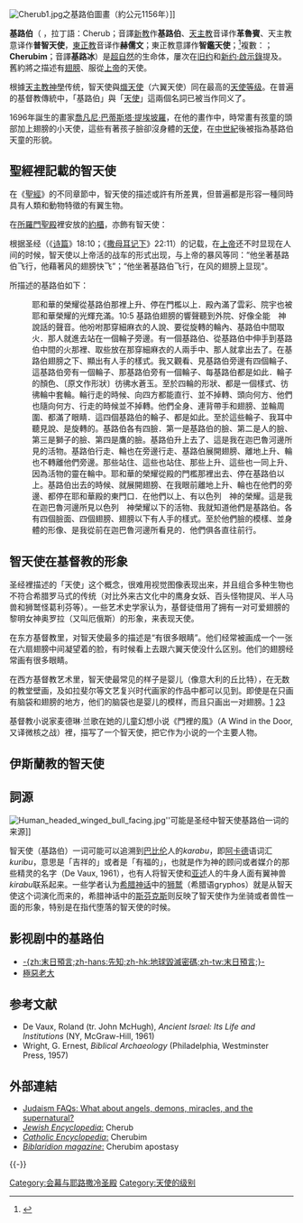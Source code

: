 [[File:Cherub1.jpg|thumbnail]]之基路伯圖畫（約公元1156年）]]

'''基路伯'''（{{lang-he|כרוב}} ''{{ipa|kərūv}}''，拉丁語：Cherub；音譯[[新教|新教]]作'''基路伯'''、[[天主教|天主教]]音译作'''革魯賓'''、天主教意译作'''普智天使'''，[[正教會|東正教]]音译作'''赫儒文'''；東正教意譯作'''智鑑天使'''；<ref>{{cite web |url=https://www.crkvenikalendar.com/datumcn-2015-11-21 |title=+++ 紀念天軍之統帥彌哈伊爾總領天使及其餘天軍神將 |author=<!--Staff writer(s); no by-line.--> |date=2015-11-21 |website=crkvenikalendar.com |access-date=2019-05-08 |archive-url=https://web.archive.org/web/20171212193343/https://www.crkvenikalendar.com/datumcn-2015-11-21 |archive-date=2017-12-12 |dead-url=yes }}</ref>複數：{{lang-he|כרובים}}；'''Cherubim'''；音譯'''基路冰'''）是[[超自然|超自然]]的生命体，屢次在[[旧约|旧约]]和[[启示录|新约·啟示錄]]提及。舊約將之描述有[[翅膀|翅膀]]、服從[[上帝|上帝]]的天使。

根據[[天主教神學|天主教神學]]传统，智天使與[[熾天使|熾天使]]（六翼天使）同在最高的[[天使等级|天使等级]]。在普遍的基督教傳統中，「基路伯」與「[[天使|天使]]」這兩個名詞已被当作同义了。

1696年誕生的畫家[[喬凡尼·巴蒂斯塔·提埃坡羅|喬凡尼·巴蒂斯塔·提埃坡羅]]，在他的畫作中，時常畫有孩童的頭部加上翅膀的小天使，這些有著孩子臉卻沒身體的[[天使|天使]]，在[[中世紀|中世紀]]後被指為基路伯天童的形貌。

== 聖經裡記載的智天使 ==
{{cquote2|於是把他趕出去了；又在[[伊甸園|伊甸園]]的東邊安設基路伯和四面轉動發火焰的劍，要把守生命樹的道路。|{{Bible|創世記|3|24}}}}

在《[[聖經|聖經]]》的不同章節中，智天使的描述或許有所差異，但普遍都是形容一種同時具有人類和動物特徵的有翼生物。

{{cquote2|你要用十幅幔子作帳幕．這些幔子要用撚的細麻、和藍色紫色朱紅色線製造．並用巧匠的手工繡上基路伯。|{{Bible|出埃及記|26|1}}}}

在[[所羅門聖殿|所羅門聖殿]]裡安放的[[約櫃|約櫃]]，亦飾有智天使：
{{cquote2|要用金子錘出兩個基路伯來、安在施恩座的兩頭。這頭作一個基路伯、那頭作一個基路伯、二基路伯要接連一塊、在施恩座的兩頭。二基路伯要高張翅膀、遮掩施恩座．基路伯要臉對臉、朝著施恩座。|{{Bible|出埃及記|25|18|20}}}}

根据圣经（《[[诗篇|诗篇]]》18:10；《[[撒母耳记下|撒母耳记下]]》22:11）的记载，在[[上帝|上帝]]还不时显现在人间的时候，智天使以上帝活的战车的形式出现，与上帝的暴风等同：“他坐著基路伯飞行，他藉著风的翅膀快飞”；“他坐著基路伯飞行，在风的翅膀上显现”。

{{Bible|以西結書|10|4|22}}所描述的基路伯如下：

:耶和華的榮耀從基路伯那裡上升、停在門檻以上．殿內滿了雲彩、院宇也被耶和華榮耀的光輝充滿。10:5 基路伯翅膀的響聲聽到外院、好像全能　神說話的聲音。他吩咐那穿細麻衣的人說、要從旋轉的輪內、基路伯中間取火．那人就進去站在一個輪子旁邊。有一個基路伯、從基路伯中伸手到基路伯中間的火那裡、取些放在那穿細麻衣的人兩手中、那人就拿出去了。在基路伯翅膀之下、顯出有人手的樣式。我又觀看、見基路伯旁邊有四個輪子、這基路伯旁有一個輪子、那基路伯旁有一個輪子、每基路伯都是如此．輪子的顏色、〔原文作形狀〕彷彿水蒼玉。至於四輪的形狀、都是一個樣式、彷彿輪中套輪。輪行走的時候、向四方都能直行、並不掉轉、頭向何方、他們也隨向何方、行走的時候並不掉轉。他們全身、連背帶手和翅膀、並輪周圍、都滿了眼睛．這四個基路伯的輪子、都是如此。至於這些輪子、我耳中聽見說、是旋轉的。基路伯各有四臉．第一是基路伯的臉、第二是人的臉、第三是獅子的臉、第四是鷹的臉。基路伯升上去了、這是我在迦巴魯河邊所見的活物。基路伯行走、輪也在旁邊行走、基路伯展開翅膀、離地上升、輪也不轉離他們旁邊。那些站住、這些也站住、那些上升、這些也一同上升、因為活物的靈在輪中。耶和華的榮耀從殿的門檻那裡出去、停在基路伯以上。基路伯出去的時候、就展開翅膀、在我眼前離地上升、輪也在他們的旁邊、都停在耶和華殿的東門口．在他們以上、有以色列　神的榮耀。這是我在迦巴魯河邊所見以色列　神榮耀以下的活物、我就知道他們是基路伯。各有四個臉面、四個翅膀、翅膀以下有人手的樣式。至於他們臉的模樣、並身體的形像、是我從前在迦巴魯河邊所看見的．他們俱各直往前行。

== 智天使在基督教的形象 ==
圣经裡描述的「天使」这个概念，很难用视觉图像表现出来，并且组合多种生物也不符合希腊罗马式的传统（对比外来古文化中的鹰身女妖、百头怪物提风、半人马兽和狮鹫怪葛利芬等）。一些艺术史学家认为，基督徒借用了拥有一对可爱翅膀的黎明女神奥罗拉（又叫厄俄斯）的形象，来表现天使。

在东方基督教里，对智天使最多的描述是“有很多眼睛”。他们经常被画成一个一张在六扇翅膀中间凝望着的脸，有时候看上去跟六翼天使没什么区别。他们的翅膀经常画有很多眼睛。

在西方基督教艺术里，智天使最常见的样子是婴儿（像意大利的丘比特），在无数的教堂壁画，及如拉斐尔等文艺复兴时代画家的作品中都可以见到。即使是在只画有脑袋和翅膀的地方，他们的脑袋也是婴儿的模样，而且只画出一对翅膀。[https://web.archive.org/web/20060506173551/http://www.misericordiamss.it/chiesa/dipinti.htm]
[https://web.archive.org/web/20060223162730/http://www.insecula.com/oeuvre/photo_ME0000033435.html][http://expositions.bnf.fr/renais/grand/006.htm] {{Wayback|url=http://expositions.bnf.fr/renais/grand/006.htm |date=20060614134859 }}

基督教小说家麦德琳·兰歌在她的儿童幻想小说《門裡的風》（A Wind in the Door, 又译微核之战）裡，描写了一个智天使，把它作为小说的一个主要人物。

== 伊斯蘭教的智天使 ==

== 詞源==
[[File:Human_headed_winged_bull_facing.jpg|thumb]]''可能是圣经中智天使基路伯一词的来源]]

智天使（基路伯）一词可能可以追溯到[[巴比伦|巴比伦]]人的''karabu''，即[[阿卡德|阿卡德]]语词汇''kuribu''，意思是「吉祥的」或者是「有福的」，也就是作为神的顾问或者媒介的那些精灵的名字（De Vaux, 1961），也有人将智天使和[[亚述|亚述]]人的牛身人面有翼神兽''kirabu''联系起来。一些学者认为[[希腊神话|希腊神话]]中的[[狮鹫|狮鹫]]（希腊语gryphos）就是从智天使这个词演化而来的，希腊神话中的[[斯芬克斯|斯芬克斯]]则反映了智天使作为坐骑或者兽性一面的形象，特别是在指代堕落的智天使的时候。

== 影视剧中的基路伯 ==
* [[末日預言|-{zh:末日預言;zh-hans:先知;zh-hk:地球毀滅密碼;zh-tw:末日預言;}-]]
*[[極惡老大|極惡老大]]

==参考文献 ==
<references />
* De Vaux, Roland (tr. John McHugh), ''Ancient Israel: Its Life and Institutions'' (NY, McGraw-Hill, 1961)
* Wright, G. Ernest, ''Biblical Archaeology'' (Philadelphia, Westminster Press, 1957)

== 外部連結 ==
* [http://www.faqs.org/faqs/judaism/FAQ/06-Jewish-Thought/section-14.html Judaism FAQs: What about angels, demons, miracles, and the supernatural?] {{Wayback|url=http://www.faqs.org/faqs/judaism/FAQ/06-Jewish-Thought/section-14.html |date=20041204073848 }}
* [http://www.jewishencyclopedia.com ''Jewish Encyclopedia'':] {{Wayback|url=http://www.jewishencyclopedia.com/ |date=20011117015119 }} Cherub
* [http://www.newadvent.org/cathen/03646c.htm ''Catholic Encyclopedia'':] {{Wayback|url=http://www.newadvent.org/cathen/03646c.htm |date=20060427034111 }} Cherubim
* [https://web.archive.org/web/20060614042031/http://www.biblaridion-online.net/zine-online/zine05q1/bibzine05q1.html ''Biblaridion magazine'':]    Cherubim apostasy

{{-}}
{{天使位階}}

{{DEFAULTSORT:Cherub}}
[[Category:会幕与耶路撒冷圣殿|Category:会幕与耶路撒冷圣殿]]
[[Category:天使的级别|Category:天使的级别]]